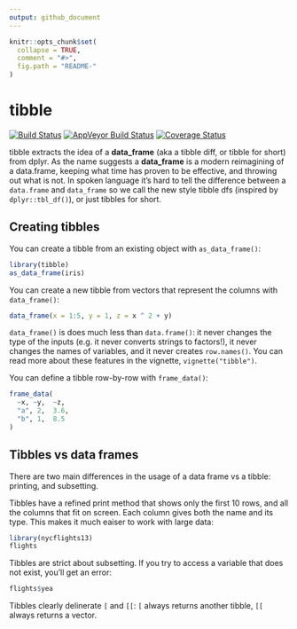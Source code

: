 ```yaml
---
output: github_document
---
```


<!-- README.md is generated from README.Rmd. Please edit that file -->

```r
knitr::opts_chunk$set(
  collapse = TRUE,
  comment = "#>",
  fig.path = "README-"
)
```

# tibble 

[![Build Status](https://travis-ci.org/hadley/tibble.svg?branch=master)](https://travis-ci.org/hadley/tibble) 
[![AppVeyor Build Status](https://ci.appveyor.com/api/projects/status/github/hadley/tibble?branch=master&svg=true)](https://ci.appveyor.com/project/hadley/tibble) 
[![Coverage Status](https://img.shields.io/codecov/c/github/hadley/tibble/master.svg)](https://codecov.io/github/hadley/tibble?branch=master)

tibble extracts the idea of a __data_frame__ (aka a tibble diff, or tibble for short) from dplyr. As the name suggests a __data_frame__ is a modern reimagining of a data.frame, keeping what time has proven to be effective, and throwing out what is not. In spoken language it's hard to tell the difference between a `data.frame` and `data_frame` so we call the new style tibble dfs (inspired by `dplyr::tbl_df()`), or just tibbles for short.

## Creating tibbles

You can create a tibble from an existing object with `as_data_frame()`:

```r
library(tibble)
as_data_frame(iris)
```

You can create a new tibble from vectors that represent the columns with `data_frame()`:

```r
data_frame(x = 1:5, y = 1, z = x ^ 2 + y)
```

`data_frame()` is does much less than `data.frame()`: it never changes the type of the inputs (e.g. it never converts strings to factors!), it never changes the names of variables, and it never creates `row.names()`. You can read more about these features in the vignette, `vignette("tibble")`.

You can define a tibble row-by-row with `frame_data()`:

```r
frame_data(
  ~x, ~y,  ~z,
  "a", 2,  3.6,
  "b", 1,  8.5
)
```

## Tibbles vs data frames

There are two main differences in the usage of a data frame vs a tibble: printing, and subsetting.

Tibbles have a refined print method that shows only the first 10 rows, and all the columns that fit on screen. Each column gives both the name and its type. This makes it much eaiser to work with large data:

```r
library(nycflights13)
flights
```

Tibbles are strict about subsetting. If you try to access a variable that does not exist, you'll get an error:
    
```r
flights$yea
```
    
Tibbles clearly delinerate `[` and `[[`: `[` always returns another tibble, `[[` always returns a vector.
